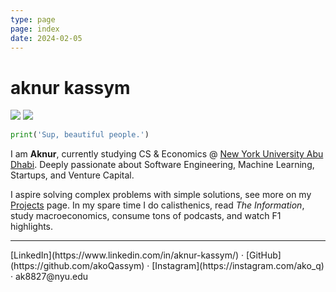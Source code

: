 ```yaml
---
type: page
page: index
date: 2024-02-05
---
```


# aknur kassym


<div className="flex-row">
  <Image
    src="/images/ml-digit.gif"
    width={250}
    height={250}
  />
  <Image
    src="/images/clustering-animation.gif"
    width={250}
    height={250}
  />
</div>

```py
print('Sup, beautiful people.')
```
I am **Aknur**, currently studying CS & Economics @ [New York University Abu Dhabi](https://nyuad.nyu.edu/en/). 
Deeply passionate about Software Engineering, Machine Learning, Startups, and Venture Capital.

I aspire solving complex problems with simple solutions, see more on my [Projects](/projects) page. 
In my spare time I do calisthenics, read *The Information*, study macroeconomics, consume tons of podcasts, and watch F1 highlights.

---

<div>
  [LinkedIn](https://www.linkedin.com/in/aknur-kassym/) ·  [GitHub](https://github.com/akoQassym)  ·  [Instagram](https://instagram.com/ako_q)  ·  ak8827@nyu.edu
</div>
